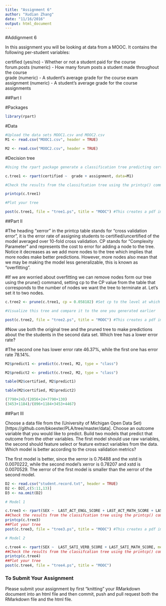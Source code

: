 ```yaml
---
title: "Assignment 6"
author: "Xudian Zhang"
date: "11/16/2016"
output: html_document
---
```

#Addignment 6

In this assignment you will be looking at data from a MOOC. It contains the following per-student variables:

certified (yes/no) - Whether or not a student paid for the course  
forum.posts (numeric) - How many forum posts a student made throughout the course  
grade (numeric) - A student's average grade for the course exam  
assignment (numeric) - A student's average grade for the course assignments  

##Part I

#Packages
```r
library(rpart)
```

#Data
```r
#Upload the data sets MOOC1.csv and MOOC2.csv
M1 <- read.csv("MOOC1.csv", header = TRUE)

M2 <- read.csv("MOOC2.csv", header = TRUE)

```

#Decision tree
```r
#Using the rpart package generate a classification tree predicting certified from the other variables in the M1 data frame. Which variables should you use?

c.tree1 <- rpart(certified ~  grade + assignment, data=M1)

#Check the results from the classifcation tree using the printcp() command

printcp(c.tree1)

#Plot your tree

post(c.tree1, file = "tree1.ps", title = "MOOC") #This creates a pdf image of the tree

```

##Part II

#The heading "xerror" in the printcp table stands for "cross validation error", it is the error rate of assigning students to certified/uncertified of the model averaged over 10-fold cross validation. CP stands for "Complexity Parameter" and represents the cost to error for adding a node to the tree. Notice it decreases as we add more nodes to the tree which implies that more nodes make better predictions. However, more nodes also mean that we may be making the model less generalizable, this is known as "overfitting".

#If we are worried about overfitting we can remove nodes form our tree using the prune() command, setting cp to the CP value from the table that corresponds to the number of nodes we want the tree to terminate at. Let's set it to two nodes.

```r
c.tree2 <- prune(c.tree1, cp = 0.058182) #Set cp to the level at which you want the tree to end

#Visualize this tree and compare it to the one you generated earlier

post(c.tree2, file = "tree2.ps", title = "MOOC") #This creates a pdf image of the tree
```

#Now use both the original tree and the pruned tree to make predictions about the the students in the second data set. Which tree has a lower error rate?

#The second one has lower error rate 46.37%, while the first one has error rate 78.14%. 

```r
M2$predict1 <- predict(c.tree1, M2, type = "class")

M2$predict2 <- predict(c.tree2, M2, type = "class")

table(M2$certified, M2$predict1)

table(M2$certified, M2$predict2)

(7790+24)/(2056+24+7790+130)
(3453+1184)/(896+1184+3453+4467)

```

##Part III

Choose a data file from the (University of Michigan Open Data Set)[https://github.com/bkoester/PLA/tree/master/data]. Choose an outcome variable that you would like to predict. Build two models that predict that outcome from the other variables. The first model should use raw variables, the second should feature select or feature extract variables from the data. Which model is better according to the cross validation metrics?

The first model is better, since the xerror is 0.76488 and the xstd is 0.0070222, while the second model's xerror is 0.78207 and xstd is 0.0070529. The xerror of the first model is smaller than the xerror of the second model.


```r
D2 <- read.csv("student.record.txt", header = TRUE)
D2 <- D2[,c(5:11,13)]
D3 <- na.omit(D2)

# Model 1

c.tree3 <- rpart(SEX ~  LAST_ACT_ENGL_SCORE + LAST_ACT_MATH_SCORE + LAST_ACT_READ_SCORE + LAST_ACT_SCIRE_SCORE + LAST_ACT_COMP_SCORE, method="class", data = D3)
##Check the results from the classifcation tree using the printcp() command
printcp(c.tree3)
##Plot your tree
post(c.tree3, file = "tree3.ps", title = "MOOC") #This creates a pdf image of the tree

# Model 2

c.tree4 <- rpart(SEX ~  LAST_SATI_VERB_SCORE + LAST_SATI_MATH_SCORE, method="class",data = D3)
##Check the results from the classifcation tree using the printcp() command
printcp(c.tree4)
##Plot your tree
post(c.tree4, file = "tree4.ps", title = "MOOC")

```


### To Submit Your Assignment

Please submit your assignment by first "knitting" your RMarkdown document into an html file and then commit, push and pull request both the RMarkdown file and the html file.